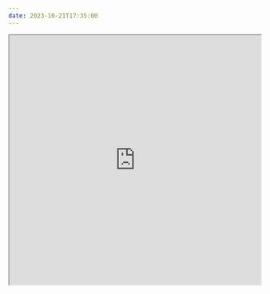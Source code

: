 ```yaml
---
date: 2023-10-21T17:35:00
---
```


<iframe width=100% height=500px scrolling="no" src=https://manifold.markets/Jono3h/how-will-i-die></iframe>

